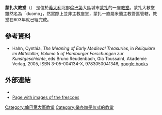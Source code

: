 {{Infobox church
| name               = 聖若翰洗者大教堂<br />{{lang|it|Duomo di San Giovanni Battista}}
| image              = Monza, Duomo.jpg
| caption            = 教堂的正面
| location           = [[蒙扎|蒙扎]]
| country            = 意大利
| coordinates        = {{Coord|45.58353|N|9.275787|E|source:dewiki_region:IT-MB_scale:1000_type:landmark|format=dms|display=inline,title}}
| denomination       = [[羅馬天主教|羅馬天主教]]
| tradition          = [[拉丁禮|拉丁禮]]
| parish             = [[天主教米蘭總教區|米蘭總教區]]
| architectural type = {{le|意大利哥特式建築|Italian Gothic architecture}}
| groundbreaking     = 1300年
| completed date     = 1681年
}}
'''蒙扎大教堂'''（{{lang-it|Duomo di Monza}}） 是位於[[義大利|義大利]]北部[[倫巴第|倫巴第]]大區城市[[蒙扎|蒙扎]]的一座[[教堂|教堂]]。蒙扎大教堂雖然名為「duomo」，然實際上並非主教座堂，蒙扎一直屬米蘭主教管區管轄，教堂在603年就已經完成。

==參考資料==
*Hahn, Cynthia, ''The Meaning of Early Medieval Treasuries'', in ''Reliquiare im Mittelalter, Volume 5 of Hamburger Forschungen zur Kunstgeschichte'', eds Bruno Reudenbach, Gia Toussaint, Akademie Verlag, 2005, ISBN 3-05-004134-X, 9783050041346, [https://web.archive.org/web/20141210061053/http://books.google.co.uk/books?id=wNiyxIZ6p44C&pg=PA11&dq=Monza+Treasury&as_brr=3&cd=4#v=onepage&q=Monza%20Treasury&f=false google books]

==外部連結==
{{Commonscat-inline|Duomo (Monza)}}
*{{Official website|http://www.duomomonza.it/}}
*[http://www.arengario.net/momenti/momenti43.html Page with images of the frescoes] {{Wayback|url=http://www.arengario.net/momenti/momenti43.html |date=20190128025351 }} {{it icon}}

{{normdaten}}
[[Category:倫巴第大區教堂|Category:倫巴第大區教堂]]
[[Category:举办加冕仪式的教堂|Category:举办加冕仪式的教堂]]
{{church-stub}}